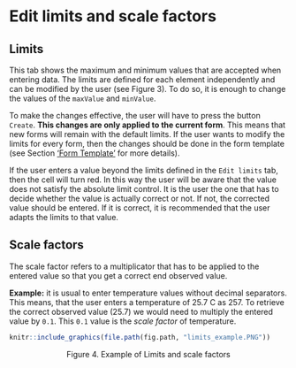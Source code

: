 <a name="edit_limits"></a>

# Edit limits and scale factors

## Limits
This tab shows the maximum and minimum values that are accepted when entering data. The limits are defined for each element independently and can be modified by the user (see Figure 3). To do so, it is enough to change the values of the `maxValue` and `minValue`. 

To make the changes effective, the user will have to press the button `Create`. **This changes are only applied to the current form**. This means that new forms will remain with the default limits. If the user wants to modify the limits for every form, then the changes should be done in the form template (see Section ['Form Template'](#create_new_form_template) for more details).

If the user enters a value beyond the limits defined in the `Edit limits` tab, then the cell will turn red. In this way the user will be aware that the value does not satisfy the absolute limit control. It is the user the one that has to decide whether the value is actually correct or not. If not, the corrected value should be entered. If it is correct, it is recommended that the user adapts the limits to that value.

## Scale factors
The scale factor refers to a multiplicator that has to be applied to the entered value so that you get a correct end observed value.

**Example:** it is usual to enter temperature values without decimal separators. This means, that the user enters a temperature of 25.7 C as 257. To retrieve the correct observed value (25.7) we would need to multiply the entered value by `0.1`. This `0.1` value is the _scale factor_ of temperature.

```r
knitr::include_graphics(file.path(fig.path, "limits_example.PNG"))
```
<center>Figure 4. Example of Limits and scale factors</center><br>
